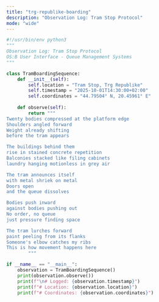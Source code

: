 ```yaml
---
title: "trg-republike-boarding"
description: "Observation Log: Tram Stop Protocol"
mode: "wide"
---
```


```python trg-republike-boarding-20251001
#!/usr/bin/env python3
"""
Observation Log: Tram Stop Protocol
OS:B User Interface - Queue Management Systems
"""

class TramBoardingSequence:
    def __init__(self):
        self.location = "Tram Stop, Trg Republike"
        self.timestamp = "2025-10-01T14:30:00+02:00"
        self.coordinates = "44.79504° N, 20.45961° E"
    
    def observe(self):
        return """
Twenty bodies compressed at the platform edge
Shoulders angled forward
Weight already shifting
before the tram appears

The buildings behind them
rise in stained concrete repetition
Balconies stacked like filing cabinets
laundry hanging motionless in grey air

The tram announces itself
with metal shriek on metal
Doors open
and the queue dissolves

Bodies push inward
against bodies pushing out
No order, no queue
just pressure finding space

The tram lurches forward
paint peeling from its flanks
Someone's elbow catches my ribs
This is how movement happens here
        """

if __name__ == "__main__":
    observation = TramBoardingSequence()
    print(observation.observe())
    print(f"\n# Logged: {observation.timestamp}")
    print(f"# Location: {observation.location}")
    print(f"# Coordinates: {observation.coordinates}")
```